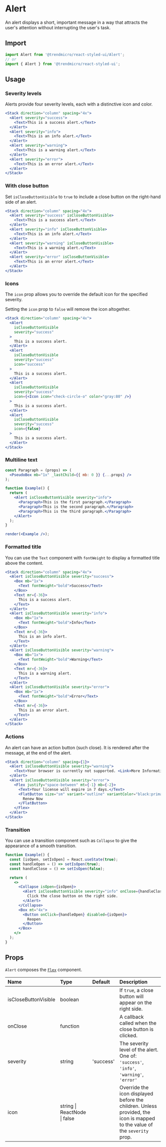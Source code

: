 # Alert

An alert displays a short, important message in a way that attracts the user's attention without interrupting the user's task.

## Import

```js
import Alert from '@trendmicro/react-styled-ui/Alert';
// or
import { Alert } from '@trendmicro/react-styled-ui';
```

## Usage

### Severity levels

Alerts provide four severity levels, each with a distinctive icon and color.

```jsx
<Stack direction="column" spacing="4x">
  <Alert severity="success">
    <Text>This is a success alert.</Text>
  </Alert>
  <Alert severity="info">
    <Text>This is an info alert.</Text>
  </Alert>
  <Alert severity="warning">
    <Text>This is a warning alert.</Text>
  </Alert>
  <Alert severity="error">
    <Text>This is an error alert.</Text>
  </Alert>
</Stack>
```

### With close button

Set `isCloseButtonVisible` to `true` to include a close button on the right-hand side of an alert.

```jsx
<Stack direction="column" spacing="4x">
  <Alert severity="success" isCloseButtonVisible>
    <Text>This is a success alert.</Text>
  </Alert>
  <Alert severity="info" isCloseButtonVisible>
    <Text>This is an info alert.</Text>
  </Alert>
  <Alert severity="warning" isCloseButtonVisible>
    <Text>This is a warning alert.</Text>
  </Alert>
  <Alert severity="error" isCloseButtonVisible>
    <Text>This is an error alert.</Text>
  </Alert>
</Stack>
```

### Icons

The `icon` prop allows you to override the default icon for the specified severity.

Setting the `icon` prop to `false` will remove the icon altogether.

```jsx
<Stack direction="column" spacing="4x">
  <Alert
    isCloseButtonVisible
    severity="success"
  >
    This is a success alert.
  </Alert>
  <Alert
    isCloseButtonVisible
    severity="success"
    icon="success"
  >
    This is a success alert.
  </Alert>
  <Alert
    isCloseButtonVisible
    severity="success"
    icon={<Icon icon="check-circle-o" color="gray:80" />}
  >
    This is a success alert.
  </Alert>
  <Alert
    isCloseButtonVisible
    severity="success"
    icon={false}
  >
    This is a success alert.
  </Alert>
</Stack>
```

### Multiline text

```jsx noInline
const Paragraph = (props) => (
  <PseudoBox mb="1x" _lastChild={{ mb: 0 }} {...props} />
);

function Example() {
  return (
    <Alert isCloseButtonVisible severity="info">
      <Paragraph>This is the first paragraph.</Paragraph>
      <Paragraph>This is the second paragraph.</Paragraph>
      <Paragraph>This is the third paragraph.</Paragraph>
    </Alert>
  );
}

render(<Example />);
```

### Formatted title

You can use the `Text` component with `fontWeight` to display a formatted title above the content.

```jsx
<Stack direction="column" spacing="4x">
  <Alert isCloseButtonVisible severity="success">
    <Box mb="1x">
      <Text fontWeight="bold">Success</Text>
    </Box>
    <Text mr={-36}>
      This is a success alert.
    </Text>
  </Alert>
  <Alert isCloseButtonVisible severity="info">
    <Box mb="1x">
      <Text fontWeight="bold">Info</Text>
    </Box>
    <Text mr={-36}>
      This is an info alert.
    </Text>
  </Alert>
  <Alert isCloseButtonVisible severity="warning">
    <Box mb="1x">
      <Text fontWeight="bold">Warning</Text>
    </Box>
    <Text mr={-36}>
      This is a warning alert.
    </Text>
  </Alert>
  <Alert isCloseButtonVisible severity="error">
    <Box mb="1x">
      <Text fontWeight="bold">Error</Text>
    </Box>
    <Text mr={-36}>
      This is an error alert.
    </Text>
  </Alert>
</Stack>
```

### Actions

An alert can have an action button (such close). It is rendered after the message, at the end of the alert.

```jsx
<Stack direction="column" spacing={1}>
  <Alert isCloseButtonVisible severity="warning">
    <Text>Your browser is currently not supported. <Link>More Information</Link></Text>
  </Alert>
  <Alert isCloseButtonVisible severity="error">
    <Flex justify="space-between" mt={-1} mb={-2}>
      <Text>Your license will expire in 7 days.</Text>
      <FlatButton size="sm" variant="outline" variantColor="black:primary">
        Renew Now
      </FlatButton>
    </Flex>
  </Alert>
</Stack>
```

### Transition

You can use a transition component such as `Collapse` to give the appearance of a smooth transition.

```jsx
function Example() {
  const [isOpen, setIsOpen] = React.useState(true);
  const handleOpen = () => setIsOpen(true);
  const handleClose = () => setIsOpen(false);

  return (
    <>
      <Collapse isOpen={isOpen}>
        <Alert isCloseButtonVisible severity="info" onClose={handleClose}>
          Click the close button on the right side.
        </Alert>
      </Collapse>
      <Box mt="4x">
        <Button onClick={handleOpen} disabled={isOpen}>
          Reopen
        </Button>
      </Box>
    </>
  );
}
```

## Props

`Alert` composes the [`Flex`](./flex) component.

| Name | Type | Default | Description |
| :--- | :--- | :------ | :---------- |
| isCloseButtonVisible | boolean | | If `true`, a close button will appear on the right side. |
| onClose | function | | A callback called when the close button is clicked. |
| severity | string | 'success' | The severity level of the alert. One of: `'success'`, `'info'`, `'warning'`, `'error'` |
| icon | string \| ReactNode \| false | | Override the icon displayed before the children. Unless provided, the icon is mapped to the value of the `severity` prop. |

